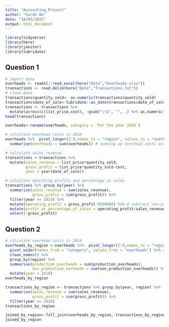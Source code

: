 ```yaml
---
title: "Accounting_Project"
author: "Sarah Wu"
date: "10/03/2022"
output: html_document
---
```


```r
library(tidyverse)
library(here)
library(janitor)
library(lubridate)
```

## Question 1

```r
# import data
overheads <- readxl::read_excel(here("Data","Overheads.xlsx"))
transactions <- read.delim(here("Data","Transactions.txt"))
# clean data
transactions$quantity_sold<- as.numeric(transactions$quantity_sold)
transactions$date_of_sale<-lubridate::as_date(transactions$date_of_sale, format = '%d/%m/%Y') 
transactions <- transactions %>% 
  mutate(across(c(list_price,cost), ~gsub("\\$", "", .) %>% as.numeric))
head(transactions)

overheads<-rename(overheads, category = `For the year 2018`)

# calculate overhead costs in 2018
overheads %>%  pivot_longer(2:9,names_to = "region", values_to = "overheads") %>% group_by(category) %>% 
  summarise(overheads = sum(overheads)) # summing up overhead costs across all regions

# calculate sales revenue
transactions <-transactions %>% 
  mutate(sales_revenue = list_price*quantity_sold, 
         gross_profit = list_price*quantity_sold-cost,
         year = year(date_of_sale))

# calculate operating profits and percentage in sales
transactions %>% group_by(year) %>% 
  summarise(sales_revenue = sum(sales_revenue), 
            gross_profit = sum(gross_profit)) %>% 
  filter(year == 2018) %>% 
  mutate(operating_profit = gross_profit-9580000) %>% # subtract non-production overhead costs
  mutate(profit_as_percentage_of_sales = operating_profit/sales_revenue) %>% 
  select(-gross_profit)
```

## Question 2

```r

# calculate overhead costs in 2018
overheads_by_region <-overheads %>%  pivot_longer(2:9,names_to = "region", values_to = "overheads") %>% 
  pivot_wider(names_from = "category", values_from = "overheads") %>% #separate production and non-production costs in different columns
  clean_names() %>% 
  group_by(region) %>% 
  summarise(production_overheads = sum(production_overheads), 
            non_production_oerheads = sum(non_production_overheads)) %>%  #summing up overhead costs across all regions
  mutate(year = 2018)
overheads_by_region

transactions_by_region <- transactions %>% group_by(year, region) %>% 
  summarise(sales_revenue = sum(sales_revenue), 
            gross_profit = sum(gross_profit)) %>% 
  filter(year == 2018)
transactions_by_region

joined_by_region<-full_join(overheads_by_region, transactions_by_region, by = c("region", "year"))
joined_by_region
```
